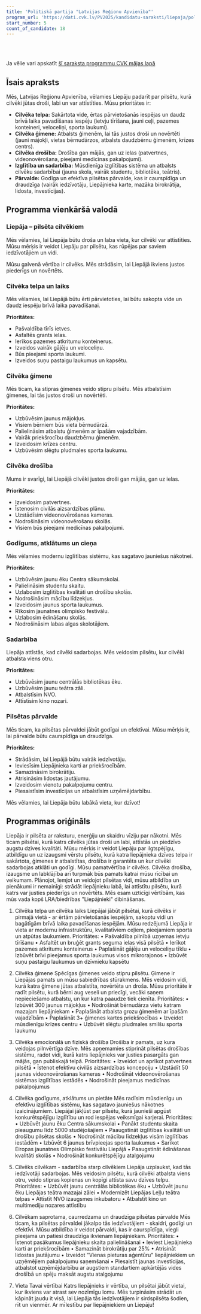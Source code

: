 ```yaml
---
title: 'Politiskā partija "Latvijas Reģionu Apvienība"'
program_url: 'https://dati.cvk.lv/PV2025/kandidatu-saraksti/liepaja/politiska-partija-latvijas-regionu-apvieniba'
start_number: 5
count_of_candidate: 18
---
```



<Badge text="Cilvēka drošība" variant="note" size="small" /> <Badge text="Ģimeņu atbalsts" variant="note" size="small" /> <Badge text="Infrastruktūras attīstība" variant="note" size="small" /> <Badge text="Izglītības kvalitāte" variant="note" size="small" /> <Badge text="Pilsētas pārvaldības caurredzamība" variant="note" size="small" />

<br/><br/> 

<Card title='Šis ir mākslīga intelekta ģenerēts apraksts' icon='starlight'>
    Ja vēlie vari apskatīt <a href={frontmatter.program_url} target='_blank'>šī saraksta programmu CVK mājas lapā</a>
    </Card>

## Īsais apraksts

Mēs, Latvijas Reģionu Apvienība, vēlamies Liepāju padarīt par pilsētu, kurā cilvēki jūtas droši, labi un var attīstīties. Mūsu prioritātes ir:

*   **Cilvēka telpa:** Sakārtota vide, ērtas pārvietošanās iespējas un daudz brīvā laika pavadīšanas iespēju (ietvju tīrīšana, jauni ceļi, pazemes konteineri, veloceliņi, sporta laukumi).
*   **Cilvēka ģimene:** Atbalsts ģimenēm, lai tās justos droši un novērtēti (jauni mājokļi, vietas bērnudārzos, atbalsts daudzbērnu ģimenēm, krīzes centrs).
*   **Cilvēka drošība:** Drošība gan mājās, gan uz ielas (patvertnes, videonovērošana, pieejami medicīnas pakalpojumi).
*   **Izglītība un sadarbība:** Mūsdienīga izglītības sistēma un atbalsts cilvēku sadarbībai (jauna skola, vairāk studentu, bibliotēka, teātris).
*   **Pārvalde:** Godīga un efektīva pilsētas pārvalde, kas ir caurspīdīga un draudzīga (vairāk iedzīvotāju, Liepājnieka karte, mazāka birokrātija, lidosta, investīcijas).

## Programma vienkāršā valodā

### Liepāja – pilsēta cilvēkiem

Mēs vēlamies, lai Liepāja būtu droša un laba vieta, kur cilvēki var attīstīties. Mūsu mērķis ir veidot Liepāju par pilsētu, kas rūpējas par saviem iedzīvotājiem un vidi.

Mūsu galvenā vērtība ir cilvēks. Mēs strādāsim, lai Liepājā ikviens justos piederīgs un novērtēts.

### Cilvēka telpa un laiks

Mēs vēlamies, lai Liepājā būtu ērti pārvietoties, lai būtu sakopta vide un daudz iespēju brīvā laika pavadīšanai.

**Prioritātes:**

*   Pašvaldība tīrīs ietves.
*   Asfaltēs grants ielas.
*   Ierīkos pazemes atkritumu konteinerus.
*   Izveidos vairāk gājēju un veloceliņu.
*   Būs pieejami sporta laukumi.
*   Izveidos suņu pastaigu laukumus un kapsētu.

### Cilvēka ģimene

Mēs ticam, ka stipras ģimenes veido stipru pilsētu. Mēs atbalstīsim ģimenes, lai tās justos droši un novērtēti.

**Prioritātes:**

*   Uzbūvēsim jaunus mājokļus.
*   Visiem bērniem būs vieta bērnudārzā.
*   Palielināsim atbalstu ģimenēm ar īpašām vajadzībām.
*   Vairāk priekšrocību daudzbērnu ģimenēm.
*   Izveidosim krīzes centru.
*   Uzbūvēsim slēgtu pludmales sporta laukumu.

### Cilvēka drošība

Mums ir svarīgi, lai Liepājā cilvēki justos droši gan mājās, gan uz ielas.

**Prioritātes:**

*   Izveidosim patvertnes.
*   Īstenosim civilās aizsardzības plānu.
*   Uzstādīsim videonovērošanas kameras.
*   Nodrošināsim videonovērošanu skolās.
*   Visiem būs pieejami medicīnas pakalpojumi.

### Godīgums, atklātums un cieņa

Mēs vēlamies modernu izglītības sistēmu, kas sagatavo jauniešus nākotnei.

**Prioritātes:**

*   Uzbūvēsim jaunu ēku Centra sākumskolai.
*   Palielināsim studentu skaitu.
*   Uzlabosim izglītības kvalitāti un drošību skolās.
*   Nodrošināsim mācību līdzekļus.
*   Izveidosim jaunus sporta laukumus.
*   Rīkosim jaunatnes olimpisko festivālu.
*   Uzlabosim ēdināšanu skolās.
*   Nodrošināsim labas algas skolotājiem.

### Sadarbība

Liepāja attīstās, kad cilvēki sadarbojas. Mēs veidosim pilsētu, kur cilvēki atbalsta viens otru.

**Prioritātes:**

*   Uzbūvēsim jaunu centrālās bibliotēkas ēku.
*   Uzbūvēsim jaunu teātra zāli.
*   Atbalstīsim NVO.
*   Attīstīsim kino nozari.

### Pilsētas pārvalde

Mēs ticam, ka pilsētas pārvaldei jābūt godīgai un efektīvai. Mūsu mērķis ir, lai pārvalde būtu caurspīdīga un draudzīga.

**Prioritātes:**

*   Strādāsim, lai Liepājā būtu vairāk iedzīvotāju.
*   Ieviesīsim Liepājnieka karti ar priekšrocībām.
*   Samazināsim birokrātiju.
*   Atrisināsim lidostas jautājumu.
*   Izveidosim vienotu pakalpojumu centru.
*   Piesaistīsim investīcijas un atbalstīsim uzņēmējdarbību.

Mēs vēlamies, lai Liepāja būtu labākā vieta, kur dzīvot!

## Programmas oriģināls

Liepāja ir pilsēta ar raksturu, enerģiju un skaidru vīziju par nākotni. Mēs ticam pilsētai, kurā katrs cilvēks jūtas droši un labi, attīstās un piedzīvo augstu dzīves kvalitāti. Mūsu mērķis ir veidot Liepāju par ilgtspējīgu, atbildīgu un uz izaugsmi vērstu pilsētu, kurā katra liepājnieka dzīves telpa ir sakārtota, ģimenes ir atbalstītas, drošība ir garantēta un kur cilvēki sadarbojas atklāti un godīgi.
Mūsu pamatvērtība ir cilvēks. Cilvēka drošība, izaugsme un labklājība arī turpmāk būs pamats katrai mūsu rīcībai un veikumam. Plānojot, lemjot un veidojot pilsētas vidi, mūsu atbildība un pienākumi ir nemainīgi: strādāt liepājnieku labā, lai attīstītu pilsētu, kurā katrs var justies piederīgs un novērtēts.
Mēs esam uzticīgi vērtībām, kas mūs vada kopš LRA/biedrības "Liepājnieki" dibināšanas.

1. Cilvēka telpa un cilvēka laiks
Liepājai jābūt pilsētai, kurā cilvēks ir pirmajā vietā - ar ērtām pārvietošanās iespējām, sakoptu vidi un bagātīgām brīvā laika pavadīšanas iespējām. Mūsu redzējumā Liepāja ir vieta ar modernu infrastruktūru, kvalitatīviem ceļiem, pieejamiem sporta un atpūtas laukumiem.
Prioritātes:
• Pašvaldība pilnībā uzņemas ietvju tīrīšanu
• Asfaltēt un bruģēt grants seguma ielas visā pilsētā
• Ierīkot pazemes atkritumu konteinerus
• Paplašināt gājēju un veloceliņu tīklu
• Izbūvēt brīvi pieejamus sporta laukumus visos mikrorajonos
• Izbūvēt suņu pastaigu laukumus un dzīvnieku kapsētu

2. Cilvēka ģimene
Spēcīgas ģimenes veido stipru pilsētu. Ģimene ir Liepājas pamats un mūsu sabiedrības stūrakmens. Mēs veidosim vidi, kurā katra ģimene jūtas atbalstīta, novērtēta un droša. Mūsu prioritāte ir radīt pilsētu, kurā bērni aug veseli un priecīgi, vecāki saņem nepieciešamo atbalstu, un kur katra paaudze tiek cienīta.
Prioritātes:
• Izbūvēt 300 jaunus mājokļus
• Nodrošināt bērnudārza vietu katram mazajam liepājniekam
• Paplašināt atbalsta grozu ģimenēm ar īpašām vajadzībām
• Paplašināt 3+ ģimenes kartes priekšrocības
• Izveidot mūsdienīgu krīzes centru
• Uzbūvēt slēgtu pludmales smilšu sporta laukumu

3. Cilvēka emocionālā un fiziskā drošība
Drošība ir pamats, uz kura veidojas pilnvērtīga dzīve. Mēs apņemamies stiprināt pilsētas drošības sistēmu, radot vidi, kurā katrs liepājnieks var justies pasargāts gan mājās, gan publiskajā telpā.
Prioritātes:
• Izveidot un aprīkot patvertnes pilsētā
• Īstenot efektīvu civilās aizsardzības koncepciju
• Uzstādīt 50 jaunas videonovērošanas kameras
• Nodrošināt videonovērošanas sistēmas izglītības iestādēs
• Nodrošināt pieejamus medicīnas pakalpojumus

4. Cilvēka godīgums, atklātums un pietāte
Mēs radīsim mūsdienīgu un efektīvu izglītības sistēmu, kas sagatavo jauniešus nākotnes izaicinājumiem. Liepājai jākļūst par pilsētu, kurā jaunieši apgūst konkurētspējīgu izglītību un rod iespējas veiksmīgai karjerai.
Prioritātes:
• Uzbūvēt jaunu ēku Centra sākumskolai
• Panākt studentu skaita pieaugumu līdz 5000 studējošajiem
• Paaugstināt izglītības kvalitāti un drošību pilsētas skolās
• Nodrošināt mācību līdzekļus visām izglītības iestādēm
• Izbūvēt 6 jaunus brīvpieejas sporta laukumus
• Sarīkot Eiropas jaunatnes Olimpisko festivālu Liepājā
• Paaugstināt ēdināšanas kvalitāti skolās
• Nodrošināt konkurētspējīgu atalgojumu

5. Cilvēks cilvēkam - sadarbība starp cilvēkiem
Liepāja uzplaukst, kad tās iedzīvotāji sadarbojas. Mēs veidosim pilsētu, kurā cilvēki atbalsta viens otru, veido stipras kopienas un kopīgi attīsta savu dzīves telpu.
Prioritātes:
• Uzbūvēt jaunu centrālās bibliotēkas ēku
• Uzbūvēt jaunu ēku Liepājas teātra mazajai zālei
• Modernizēt Liepājas Leļļu teātra telpas
• Attīstīt NVO izaugsmes inkubatoru
• Atbalstīt kino un multimediju nozares attīstību

6. Cilvēkam saprotama, caurredzama un draudzīga pilsētas pārvalde
Mēs ticam, ka pilsētas pārvaldei jākalpo tās iedzīvotājiem - skaidri, godīgi un efektīvi. Mūsu atbildība ir veidot pārvaldi, kas ir caurspīdīga, viegli pieejama un patiesi draudzīga ikvienam liepājniekam.
Prioritātes:
• Īstenot pasākumus liepājnieku skaita palielināšanai
• Ieviest Liepājnieka karti ar priekšrocībām
• Samazināt birokrātiju par 25%
• Atrisināt lidostas jautājumu
• Izveidot "Vienas pieturas aģentūru" liepājniekiem un uzņēmējiem pakalpojumu saņemšanai
• Piesaistīt jaunas investīcijas, atbalstot uzņēmējdarbību ar augstiem standartiem apkārtējās vides drošībā un spēju maksāt augstu atalgojumu

7. Vieta Tavai vērtībai
Katrs liepājnieks ir vērtība, un pilsētai jābūt vietai, kur ikviens var atrast sev nozīmīgu lomu.
Mēs turpināsim strādāt un kāpināt jaudu it visā, lai Liepāja tās iedzīvotājiem ir sirdspilsēta šodien, rīt un vienmēr.
Ar mīlestību par liepājniekiem un Liepāju!
